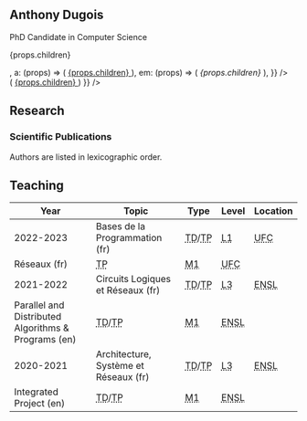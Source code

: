 


<Head>
	<title>Anthony Dugois — PhD Candidate in Computer Science</title>
	<meta name="description" content="Personal website of Anthony Dugois." />
</Head>

<section className="pt-12 md:pt-44 pb-6 md:pb-12">
	<Container>
		<h1 className="font-semibold text-4xl mb-2">Anthony Dugois</h1>
		<div className="text-2xl text-slate-700 mb-4">
			PhD Candidate in Computer Science
		</div>
		<div className="text-lg md:text-xl md:text-justify md:leading-relaxed">
			<Lead
				components={{
					p: (props) => <p className="py-1">{props.children}</p>,
					a: (props) => (
						<a
							href={props.href}
							className="text-indigo-600 underline underline-offset-4 decoration-2 decoration-indigo-200 hover:no-underline hover:text-indigo-800 focus:no-underline focus:text-indigo-800"
						>
							{props.children}
						</a>
					),
					em: (props) => (
						<em className="not-italic text-slate-600">
							{props.children}
						</em>
					),
				}}
			/>
		</div>
	</Container>
</section>

<section className="pb-6 md:pb-12">
	<Container>
		<div className="py-3 rounded-md text-sm text-center italic bg-slate-100 text-slate-900">
			<Contact components={{
				a: (props) => (
					<a href={props.href} className="underline underline-offset-2">
						{props.children}
					</a>
				)
			}} />
		</div>
	</Container>
</section>

<section className="py-6 md:py-12">
	<Container>
		<h2 className="text-2xl md:text-3xl font-semibold mb-2">Research</h2>
		<div className="text-base md:text-lg md:text-justify md:leading-relaxed">
			<Research />
		</div>
		<h3 className="text-xl md:text-2xl font-semibold mt-6 md:mt-12 mb-1">
			Scientific Publications
		</h3>
		<div className="text-base font-normal italic text-slate-600 mb-2">
			Authors are listed in lexicographic order.
		</div>
		<Bib />
	</Container>
</section>

<section className="pt-6 md:pt-12 pb-12 md:pb-44">
	<Container>
		<h2 className="text-2xl md:text-3xl font-semibold mb-2">Teaching</h2>
		<div className="text-base md:text-lg md:text-justify md:leading-relaxed">
			<Teaching />
		</div>
		<div className="mt-8 overflow-auto">
			<table className="w-full min-w-[44rem] border-collapse">
				<thead className="text-left font-semibold text-sm">
					<tr className="border-t-2 border-b border-slate-900">
						<th className="py-1 pr-2 w-auto">Year</th>
						<th className="py-1 px-2 w-auto">Topic</th>
						<th className="py-1 px-2 w-auto">Type</th>
						<th className="py-1 px-2 w-auto">Level</th>
						<th className="py-1 pl-2 w-auto">Location</th>
					</tr>
				</thead>
				<tbody className="text-left font-normal text-sm align-top">
					<tr>
						<td rowSpan={2} className="pt-1 pr-2">2022-2023</td>
						<td className="pt-1 px-2">Bases de la Programmation (fr)</td>
						<td className="pt-1 px-2"><abbr title="Travaux Dirigés (Tutorials)">TD</abbr>/<abbr title="Travaux Pratiques (Practical Work)">TP</abbr></td>
						<td className="pt-1 px-2"><abbr title="Licence 1 (Bachelor's degree)">L1</abbr></td>
						<td className="pt-1 pl-2"><abbr title="Université de Franche-Comté">UFC</abbr></td>
					</tr>
					<tr className="border-b border-slate-900">
						<td className="py-1 px-2">Réseaux (fr)</td>
						<td className="py-1 px-2"><abbr title="Travaux Pratiques (Practical Work)">TP</abbr></td>
						<td className="py-1 px-2"><abbr title="Master 1 (Master's degree)">M1</abbr></td>
						<td className="py-1 pl-2"><abbr title="Université de Franche-Comté">UFC</abbr></td>
					</tr>
					<tr>
						<td rowSpan={2} className="pt-1 pr-2">2021-2022</td>
						<td className="pt-1 px-2">Circuits Logiques et Réseaux (fr)</td>
						<td className="pt-1 px-2"><abbr title="Travaux Dirigés (Tutorials)">TD</abbr>/<abbr title="Travaux Pratiques (Practical Work)">TP</abbr></td>
						<td className="pt-1 px-2"><abbr title="Licence 3 (Bachelor's degree)">L3</abbr></td>
						<td className="pt-1 pl-2"><abbr title="École Normale Supérieure de Lyon">ENSL</abbr></td>
					</tr>
					<tr className="border-b border-slate-900">
						<td className="py-1 px-2">Parallel and Distributed Algorithms & Programs (en)</td>
						<td className="py-1 px-2"><abbr title="Travaux Dirigés (Tutorials)">TD</abbr>/<abbr title="Travaux Pratiques (Practical Work)">TP</abbr></td>
						<td className="py-1 px-2"><abbr title="Master 1 (Master's degree)">M1</abbr></td>
						<td className="py-1 pl-2"><abbr title="École Normale Supérieure de Lyon">ENSL</abbr></td>
					</tr>
					<tr>
						<td rowSpan={2} className="pt-1 pr-2">2020-2021</td>
						<td className="pt-1 px-2">Architecture, Système et Réseaux (fr)</td>
						<td className="pt-1 px-2"><abbr title="Travaux Dirigés (Tutorials)">TD</abbr>/<abbr title="Travaux Pratiques (Practical Work)">TP</abbr></td>
						<td className="pt-1 px-2"><abbr title="Licence 3 (Bachelor's degree)">L3</abbr></td>
						<td className="pt-1 pl-2"><abbr title="École Normale Supérieure de Lyon">ENSL</abbr></td>
					</tr>
					<tr className="border-b-2 border-slate-900">
						<td className="py-1 px-2">Integrated Project (en)</td>
						<td className="py-1 px-2"><abbr title="Travaux Dirigés (Tutorials)">TD</abbr>/<abbr title="Travaux Pratiques (Practical Work)">TP</abbr></td>
						<td className="py-1 px-2"><abbr title="Master 1 (Master's degree)">M1</abbr></td>
						<td className="py-1 pl-2"><abbr title="École Normale Supérieure de Lyon">ENSL</abbr></td>
					</tr>
				</tbody>
			</table>
		</div>
	</Container>
</section>
